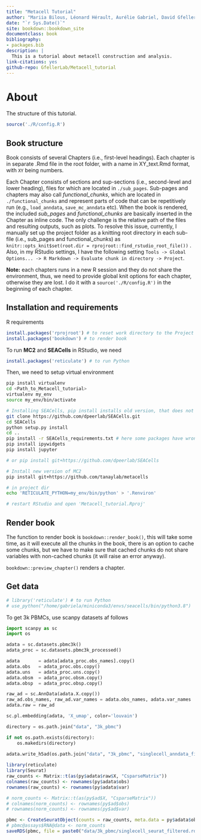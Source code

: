 ```yaml
--- 
title: "Metacell Tutorial"
author: "Mariia Bilous, Léonard Hérault, Aurélie Gabriel, David Gfeller"
date: "`r Sys.Date()`"
site: bookdown::bookdown_site
documentclass: book
bibliography:
- packages.bib
description: |
  This is a tutorial about metacell construction and analysis.
link-citations: yes
github-repo: GfellerLab/Metacell_tutorial
---
```


# About

The structure of this tutorial.



```r
source('./R/config.R')
```

## Book structure

Book consists of several Chapters (i.e., first-level headings). Each chapter is in separate .Rmd file in the root folder, with a name in XY_text.Rmd format, with `XY` being numbers.

Each Chapter consists of sections and sup-sections (i.e., second-level and lower heading), files for which are located in `./sub_pages`.  Sub-pages and chapters may also call *functional_chunks*, which are located in `./functional_chunks` and represent parts of code that can be repetitively run (e.g., `load_anndata`, `save_mc_anndata` etc). When the book is rendered, the included *sub_pages* and *functional_chunks* are basically inserted in the Chapter as inline code. The only challenge is the relative path of the files and resulting outputs, such as plots. To resolve this issue, currently, I manually set up the project folder as a knitting root directory in each sub-file (i.e., sub_pages and functional_chunks) as `knitr::opts_knit$set(root.dir = rprojroot::find_rstudio_root_file())` . Also, in my RStudio settings, I have the following setting `Tools -> Global Options... -> R Markdown -> Evaluate chunk in directory -> Project`.

**Note:** each chapters runs in a new R session and they do not share the environment, thus, we need to provide global knit options for each chapter, otherwise they are lost. I do it with a `source('./R/config.R')` in the beginning of each chapter. 


## Installation and requirements

R requirements
```r
install.packages('rprojroot') # to reset work directory to the Project root
install.packages('bookdown') # to render book
```

To run **MC2** and **SEACells** in RStudio, we need 
```r
install.packages('reticulate') # to run Python
```

Then, we need to setup virtual environment

```bash
pip install virtualenv
cd <Path_to_Metacell_tutorial>
virtualenv my_env
source my_env/bin/activate

# Installing SEACells, pip install installs old version, that does not work for me, thus install from git
git clone https://github.com/dpeerlab/SEACells.git
cd SEACells
python setup.py install
cd ..
pip install -r SEACells_requirements.txt # here some packages have wrong/non-existing vision, so I manually changed their versions 
pip install ipywidgets
pip install jupyter

# or pip install git+https://github.com/dpeerlab/SEACells 

# Install new version of MC2 
pip install git+https://github.com/tanaylab/metacells

# in project dir
echo 'RETICULATE_PYTHON=my_env/bin/python' > '.Renviron' 

# restart RStudio and open 'Metacell_tutorial.Rproj' 

```

## Render book 

The function to render book is `bookdown::render_book()`, this will take some time, as it will execute all the chunks in the book, there is an option to cache some chunks, but we have to make sure that cached chunks do not share variables with non-cached chunks (it will raise an error anyway). 

`bookdown::preview_chapter()` renders a chapter.

## Get data

```r
# library('reticulate') # to run Python
# use_python("/home/gabriela/miniconda3/envs/seacells/bin/python3.8")

```

To get 3k PBMCs, use scanpy datasets af follows 
```python
import scanpy as sc 
import os

adata = sc.datasets.pbmc3k()
adata_proc = sc.datasets.pbmc3k_processed()

adata       = adata[adata_proc.obs_names].copy()
adata.obs   = adata_proc.obs.copy()
adata.uns   = adata_proc.uns.copy()
adata.obsm  = adata_proc.obsm.copy()
adata.obsp  = adata_proc.obsp.copy()

raw_ad = sc.AnnData(adata.X.copy())
raw_ad.obs_names, raw_ad.var_names = adata.obs_names, adata.var_names
adata.raw = raw_ad

sc.pl.embedding(adata, 'X_umap', color='louvain')
```

```python
directory = os.path.join("data", "3k_pbmc")

if not os.path.exists(directory):
    os.makedirs(directory)
    
adata.write_h5ad(os.path.join("data", "3k_pbmc", "singlecell_anndata_filtered.h5ad"))
```


```r
library(reticulate)
library(Seurat)
raw_counts <- Matrix::t(as(py$adata$raw$X, "CsparseMatrix"))
colnames(raw_counts) <- rownames(py$adata$obs)
rownames(raw_counts) <- rownames(py$adata$var)

# norm_counts <- Matrix::t(as(py$ad$X, "CsparseMatrix"))
# colnames(norm_counts) <- rownames(py$ad$obs)
# rownames(norm_counts) <- rownames(py$ad$var)

pbmc <- CreateSeuratObject(counts = raw_counts, meta.data = py$adata$obs)
# pbmc@assays$RNA@data <- norm_counts
saveRDS(pbmc, file = paste0("data/3k_pbmc/singlecell_seurat_filtered.rds"))
```
